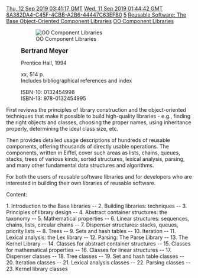 [[Property:modification_date|Thu, 12 Sep 2019 03:41:17 GMT]]
[[Property:publication_date|Wed, 11 Sep 2019 01:44:42 GMT]]
[[Property:uuid|8A382DA4-C45F-4CBB-A2B6-44447C63EFB0]]
[[Property:weight|5]]
[[Property:title|Reusable Software: The Base Object-Oriented Component Libraries]]
[[Property:link_title|OO Component Libraries]]
{{UnderConstruction|PLACE HOLDER FOR WORK IN PROGRESS}}

:[[File:OOComponentLibrariesSmall.jpg|OO Component Libraries]]

:<big>'''Bertrand Meyer'''</big>

:Prentice Hall, 1994 

:xx, 514 p.
:Includes bibliographical references and index

:ISBN-10: 0132454998
:ISBN-13: 978-0132454995

First reviews the principles of library construction and the object-oriented techniques that make it possible to build high-quality libraries - e.g., finding the right objects and classes, choosing the proper names, using inheritance properly, determining the ideal class size, etc. 

Then provides detailed usage descriptions of hundreds of reusable components, offering thousands of directly usable operations. The components, written in Eiffel, cover such areas as lists, chains, queues, stacks, trees of various kinds, sorted structures, lexical analysis, parsing, and many other fundamental data structures and algorithms. 

For both the users of reusable software libraries and for developers who are interested in building their own libraries of reusable software.

Content:

1. Introduction to the Base libraries -- 2. Building libraries: techniques -- 3. Principles of library design -- 4. Abstract container structures: the taxonomy -- 5. Mathematical properties -- 6. Linear structures: sequences, chains, lists, circular chains -- 7. Dispenser structures: stacks, queues, priority lists -- 8. Trees -- 9. Sets and hash tables -- 10. Iteration -- 11. Lexical analysis: the Lex library -- 12. Parsing: The Parse Library -- 13. The Kernel Library -- 14. Classes for abstract container structures -- 15. Classes for mathematical properties -- 16. Classes for linear structures -- 17. Dispenser classes -- 18. Tree classes -- 19. Set and hash table classes -- 20. Iteration classes -- 21. Lexical analysis classes -- 22. Parsing classes -- 23. Kernel library classes

{{Caution|The last half of the book is taken up by a reprint of the contract form of the libraries as per printing time. 
The most current documentation is found here as
[[ref:libraries/base/reference/index|EiffelBase Class Reference]] }}

{{Note|The [[ref:/doc/solutions/EiffelBase|Eiffel Base Library]] documentation here has similar content.}}